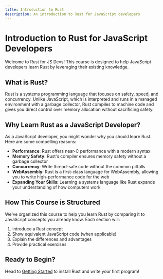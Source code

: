 ```yaml
---
title: Introduction to Rust
description: An introduction to Rust for JavaScript developers
---
```


# Introduction to Rust for JavaScript Developers

Welcome to Rust for JS Devs! This course is designed to help JavaScript developers learn Rust by leveraging their existing knowledge.

## What is Rust?

Rust is a systems programming language that focuses on safety, speed, and concurrency. Unlike JavaScript, which is interpreted and runs in a managed environment with a garbage collector, Rust compiles to machine code and gives you direct control over memory allocation without sacrificing safety.

## Why Learn Rust as a JavaScript Developer?

As a JavaScript developer, you might wonder why you should learn Rust. Here are some compelling reasons:

- **Performance**: Rust offers near-C performance with a modern syntax
- **Memory Safety**: Rust's compiler ensures memory safety without a garbage collector
- **Concurrency**: Write thread-safe code without the common pitfalls
- **WebAssembly**: Rust is a first-class language for WebAssembly, allowing you to write high-performance code for the web
- **Expanding Your Skills**: Learning a systems language like Rust expands your understanding of how computers work

## How This Course is Structured

We've organized this course to help you learn Rust by comparing it to JavaScript concepts you already know. Each section will:

1. Introduce a Rust concept
2. Show equivalent JavaScript code (when applicable)
3. Explain the differences and advantages
4. Provide practical exercises

## Ready to Begin?

Head to [Getting Started](/introduction/getting-started/) to install Rust and write your first program! 